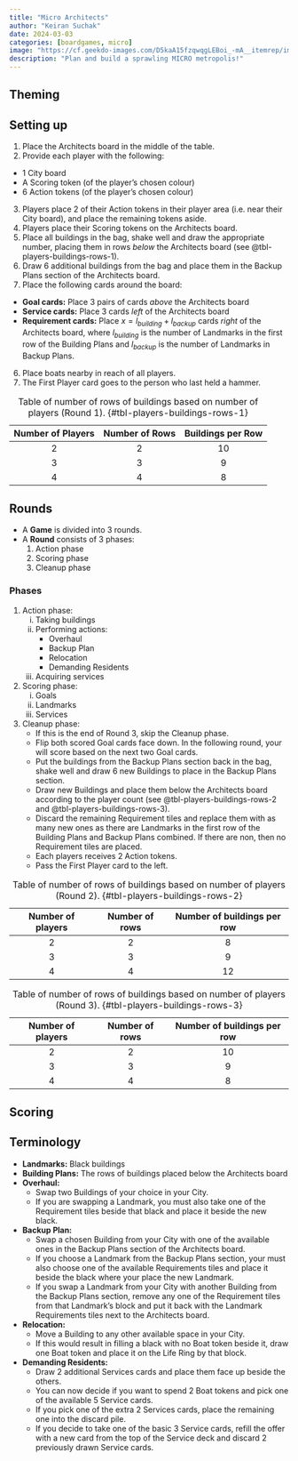 ```yaml
---
title: "Micro Architects"
author: "Keiran Suchak"
date: 2024-03-03
categories: [boardgames, micro]
image: "https://cf.geekdo-images.com/D5kaA15fzqwqgLEBoi_-mA__itemrep/img/RcmrRxeH31KWuVUi55i85OPpNQQ=/fit-in/246x300/filters:strip_icc()/pic7161499.jpg"
description: "Plan and build a sprawling MICRO metropolis!"
---
```


## Theming

## Setting up

1. Place the Architects board in the middle of the table.
2. Provide each player with the following:
  * 1 City board
  * A Scoring token (of the player's chosen colour)
  * 6 Action tokens (of the player's chosen colour)
3. Players place 2 of their Action tokens in their player area (i.e. near their
   City board), and place the remaining tokens aside.
4. Players place their Scoring tokens on the Architects board.
5. Place all buildings in the bag, shake well and draw the appropriate number,
   placing them in rows *below* the Architects board (see @tbl-players-buildings-rows-1).
6. Draw 6 additional buildings from the bag and place them in the Backup Plans
   section of the Architects board.
5. Place the following cards around the board:
  * **Goal cards:** Place 3 pairs of cards *above* the Architects board
  * **Service cards:** Place 3 cards *left* of the Architects board
  * **Requirement cards:** Place $x = l_{building} + l_{backup}$ cards *right* of the Architects board, where $l_{building}$ is the number of Landmarks in the first row of the Building Plans and $l_{backup}$ is the number of Landmarks in Backup Plans.
6. Place boats nearby in reach of all players.
7. The First Player card goes to the person who last held a hammer.

| **Number of Players** | **Number of Rows** | **Buildings per Row** |
|:---------------------:|:------------------:|:---------------------:|
|           2           |          2         |           10          |
|           3           |          3         |           9           |
|           4           |          4         |           8           |

: Table of number of rows of buildings based on number of players (Round 1). {#tbl-players-buildings-rows-1}

## Rounds

* A **Game** is divided into 3 rounds.
* A **Round** consists of 3 phases:
    1. Action phase
    2. Scoring phase
    3. Cleanup phase

### Phases

1. Action phase:
    i. Taking buildings
    ii. Performing actions:
        * Overhaul
        * Backup Plan
        * Relocation
        * Demanding Residents
    iii. Acquiring services
2. Scoring phase:
    i. Goals
    ii. Landmarks
    iii. Services
3. Cleanup phase:
    * If this is the end of Round 3, skip the Cleanup phase.
    * Flip both scored Goal cards face down. In the following round, your will
      score based on the next two Goal cards.
    * Put the buildings from the Backup Plans section back in the bag, shake
      well and draw 6 new Buildings to place in the Backup Plans section.
    * Draw new Buildings and place them below the Architects board according to
      the player count (see @tbl-players-buildings-rows-2 and
      @tbl-players-buildings-rows-3).
    * Discard the remaining Requirement tiles and replace them with as many new
      ones as there are Landmarks in the first row of the Building Plans and
      Backup Plans combined. If there are non, then no Requirement tiles are
      placed.
    * Each players receives 2 Action tokens.
    * Pass the First Player card to the left.

| **Number of players** | **Number of rows** | **Number of buildings per row** |
|:---------------------:|:------------------:|:-------------------------------:|
|             2         |            2       |                  8              |
|         3             |            3       |                  9              |
|         4             |            4       |                  12             |

: Table of number of rows of buildings based on number of players (Round 2). {#tbl-players-buildings-rows-2}

| **Number of players** | **Number of rows** | **Number of buildings per row** |
|:---------------------:|:------------------:|:-------------------------------:|
|             2         |            2       |                  10             |
|             3         |            3       |                  9              |
|             4         |            4       |                  8              |

: Table of number of rows of buildings based on number of players (Round 3). {#tbl-players-buildings-rows-3}

## Scoring

## Terminology

* **Landmarks:** Black buildings
* **Building Plans:** The rows of buildings placed below the Architects board
* **Overhaul:**
    * Swap two Buildings of your choice in your City.
    * If you are swapping a Landmark, you must also take one of the Requirement tiles beside that black and place it beside the new black.
* **Backup Plan:**
    * Swap a chosen Building from your City with one of the available ones in the Backup Plans section of the Architects board.
    * If you choose a Landmark from the Backup Plans section, your must also choose one of the available Requirements tiles and place it beside the black where your place the new Landmark.
    * If you swap a Landmark from your City with another Building from the Backup Plans section, remove any one of the Requirement tiles from that Landmark's block and put it back with the Landmark Requirements tiles next to the Architects board.
* **Relocation:**
    * Move a Building to any other available space in your City.
    * If this would result in filling a black with no Boat token beside it, draw one Boat token and place it on the Life Ring by that block.
* **Demanding Residents:**
    * Draw 2 additional Services cards and place them face up beside the others. 
    * You can now decide if you want to spend 2 Boat tokens and pick one of the available 5 Service cards.
    * If you pick one of the extra 2 Services cards, place the remaining one into the discard pile.
    * If you decide to take one of the basic 3 Service cards, refill the offer with a new card from the top of the Service deck and discard 2 previously drawn Service cards.
